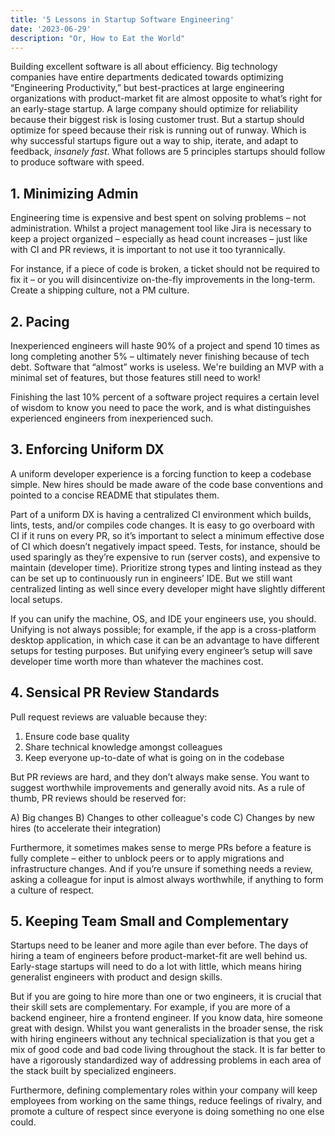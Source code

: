 ```yaml
---
title: '5 Lessons in Startup Software Engineering'
date: '2023-06-29'
description: "Or, How to Eat the World"
---
```


Building excellent software is all about efficiency. Big technology companies have entire departments dedicated towards optimizing “Engineering Productivity,” but best-practices at large engineering organizations with product-market fit are almost opposite to what’s right for an early-stage startup. A large company should optimize for reliability because their biggest risk is losing customer trust. But a startup should optimize for speed because their risk is running out of runway. Which is why successful startups figure out a way to ship, iterate, and adapt to feedback, *insanely fast*. What follows are 5 principles startups should follow to produce software with speed.

## 1. Minimizing Admin

Engineering time is expensive and best spent on solving problems – not administration. Whilst a project management tool like Jira is necessary to keep a project organized – especially as head count increases – just like with CI and PR reviews, it is important to not use it too tyrannically.

For instance, if a piece of code is broken, a ticket should not be required to fix it – or you will disincentivize on-the-fly improvements in the long-term. Create a shipping culture, not a PM culture.

## 2. Pacing

Inexperienced engineers will haste 90% of a project and spend 10 times as long completing another 5% – ultimately never finishing because of tech debt. Software that “almost” works is useless. We're building an MVP with a minimal set of features, but those features still need to work!

Finishing the last 10% percent of a software project requires a certain level of wisdom to know you need to pace the work, and is what distinguishes experienced engineers from inexperienced such.

## 3. Enforcing Uniform DX

A uniform developer experience is a forcing function to keep a codebase simple. New hires should be made aware of the code base conventions and pointed to a concise README that stipulates them.

Part of a uniform DX is having a centralized CI environment which builds, lints, tests, and/or compiles code changes. It is easy to go overboard with CI if it runs on every PR, so it’s important to select a minimum effective dose of CI which doesn’t negatively impact speed. Tests, for instance, should be used sparingly as they’re expensive to run (server costs), and expensive to maintain (developer time). Prioritize strong types and linting instead as they can be set up to continuously run in engineers’ IDE. But we still want centralized linting as well since every developer might have slightly different local setups.

If you can unify the machine, OS, and IDE your engineers use, you should. Unifying is not always possible; for example, if the app is a cross-platform desktop application, in which case it can be an advantage to have different setups for testing purposes. But unifying every engineer’s setup will save developer time worth more than whatever the machines cost.

## 4. Sensical PR Review Standards

Pull request reviews are valuable because they:

1. Ensure code base quality
2. Share technical knowledge amongst colleagues
3. Keep everyone up-to-date of what is going on in the codebase

But PR reviews are hard, and they don’t always make sense. You want to suggest worthwhile improvements and generally avoid nits. As a rule of thumb, PR reviews should be reserved for:

A) Big changes
B) Changes to other colleague's code
C) Changes by new hires (to accelerate their integration)

Furthermore, it sometimes makes sense to merge PRs before a feature is fully complete – either to unblock peers or to apply migrations and infrastructure changes. And if you’re unsure if something needs a review, asking a colleague for input is almost always worthwhile, if anything to form a culture of respect.

## 5. Keeping Team Small and Complementary

Startups need to be leaner and more agile than ever before. The days of hiring a team of engineers before product-market-fit are well behind us. Early-stage startups will need to do a lot with little, which means hiring generalist engineers with product and design skills.

But if you are going to hire more than one or two engineers, it is crucial that their skill sets are complementary. For example, if you are more of a backend engineer, hire a frontend engineer. If you know data, hire someone great with design. Whilst you want generalists in the broader sense, the risk with hiring engineers without any technical specialization is that you get a mix of good code and bad code living throughout the stack. It is far better to have a rigorously standardized way of addressing problems in each area of the stack built by specialized engineers.

Furthermore, defining complementary roles within your company will keep employees from working on the same things, reduce feelings of rivalry, and promote a culture of respect since everyone is doing something no one else could.

